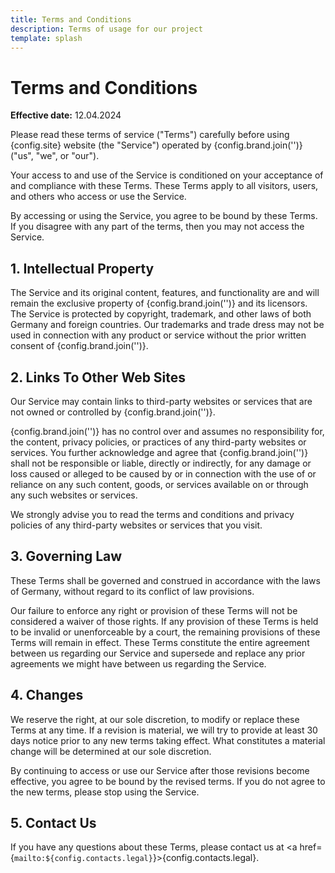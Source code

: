 ```yaml
---
title: Terms and Conditions
description: Terms of usage for our project
template: splash
---
```



# Terms and Conditions

**Effective date:** 12.04.2024

Please read these terms of service ("Terms") carefully before using {config.site} website (the "Service") operated by
{config.brand.join('')} ("us", "we", or "our").

Your access to and use of the Service is conditioned on your acceptance of and compliance with these Terms. These Terms
apply to all visitors, users, and others who access or use the Service.

By accessing or using the Service, you agree to be bound by these Terms. If you disagree with any part of the terms,
then you may not access the Service.

## 1. Intellectual Property

The Service and its original content, features, and functionality are and will remain the exclusive property of
{config.brand.join('')} and its licensors. The Service is protected by copyright, trademark, and other laws of both
Germany and foreign countries. Our trademarks and trade dress may not be used in connection with any product or service
without the prior written consent of {config.brand.join('')}.

## 2. Links To Other Web Sites

Our Service may contain links to third-party websites or services that are not owned or controlled by
{config.brand.join('')}.

{config.brand.join('')} has no control over and assumes no responsibility for, the content, privacy policies, or
practices of any third-party websites or services. You further acknowledge and agree that {config.brand.join('')} shall
not be responsible or liable, directly or indirectly, for any damage or loss caused or alleged to be caused by or in
connection with the use of or reliance on any such content, goods, or services available on or through any such websites
or services.

We strongly advise you to read the terms and conditions and privacy policies of any third-party websites or services
that you visit.

## 3. Governing Law

These Terms shall be governed and construed in accordance with the laws of Germany, without regard to its conflict of
law provisions.

Our failure to enforce any right or provision of these Terms will not be considered a waiver of those rights. If any
provision of these Terms is held to be invalid or unenforceable by a court, the remaining provisions of these Terms will
remain in effect. These Terms constitute the entire agreement between us regarding our Service and supersede and replace
any prior agreements we might have between us regarding the Service.

## 4. Changes

We reserve the right, at our sole discretion, to modify or replace these Terms at any time. If a revision is material,
we will try to provide at least 30 days notice prior to any new terms taking effect. What constitutes a material change
will be determined at our sole discretion.

By continuing to access or use our Service after those revisions become effective, you agree to be bound by the revised
terms. If you do not agree to the new terms, please stop using the Service.

## 5. Contact Us

If you have any questions about these Terms, please contact us at <a
href={`mailto:${config.contacts.legal}`}>{config.contacts.legal}</a>.
